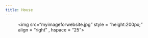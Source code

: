 ```yaml
---
title: House
---
```

<figure>
<img src="myimageforwebsite.jpg"
style = "height:200px;"
align = "right" , hspace = "25">
</figure>

